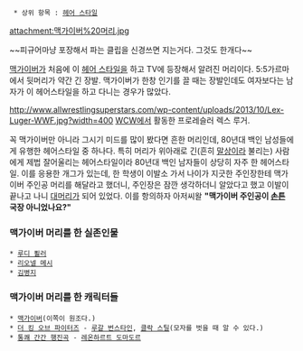   * 상위 항목 : [[헤어 스타일]]

attachment:맥가이버%20머리.jpg

~~피규어마냥 포장해서 파는 클립을 신경쓰면 지는거다. 그것도 한개다~~

[[맥가이버]]가 처음에 이 [[헤어 스타일]]을 하고 TV에 등장해서 알려진 머리이다. 5:5가르마에서 뒷머리가 약간 긴 장발. 맥가이버가 한창 인기를 끌 때는 장발인데도 여자보다는 남자가 이 헤어스타일을 하고 다니는 경우가 많았다.

http://www.allwrestlingsuperstars.com/wp-content/uploads/2013/10/Lex-Luger-WWF.jpg?width=400
[[WCW]]에서 활동한 프로레슬러 렉스 루거.

꼭 맥가이버만 아니라 그시기 미드를 많이 봤다면 흔한 머리인데, 80년대 백인 남성들에게 유행한 헤어스타일 중 하나다. 특히 머리가 위아래로 긴(흔히 [[말]]상이라 불리는) 사람에게 제법 잘어울리는 헤어스타일이라 80년대 백인 남자들이 상당히 자주 한 헤어스타일.
이를 응용한 개그가 있는데, 한 학생이 이발소 가서 나이가 지긋한 주인장한테 맥가이버 주인공 머리를 해달라고 했더니, 주인장은 잠깐 생각하더니 알았다고 했고 이발이 끝나고 나니 [[대머리]]가 되어 있었다. 이를 항의하자 아저씨왈 '''"맥가이버 주인공이 [[손튼]] 국장 아니었나요?"'''


=== 맥가이버 머리를 한 실존인물 ===
 * [[루디 푈러]]
 * [[리오넬 메시]]
 * [[김병지]]

=== 맥가이버 머리를 한 캐릭터들 ===
 * [[맥가이버]](이쪽이 원조다.)
 * [[더 킹 오브 파이터즈]] - [[루갈 번스타인]], [[클락 스틸]](모자를 벗을 때 알 수 있다.)
 * [[통쾌 간간 행진곡]] - [[레온하르트 도마도르]]
